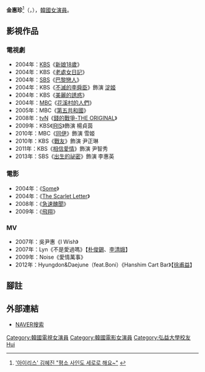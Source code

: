 {{藝人
| 姓名 = 金惠珍
| 類型 = 女演員
| 圖片 = Kim Hye-Jin from acrofan.jpg
| 本名 = 閔真（{{lang|ko|민진}}）
| 國籍 = {{KOR}}
| 外文名 = 김혜진
| 外文 = ko
| 羅馬拼音 = Kim Hye Jin
| 出生日期 = {{birth_date_and_age|1975|2|28}}
| 語言 = [[韓語|韓語]]、[[英語|英語]]
| 教育程度 = [[弘益大學|弘益大學]]產業設計學[[學士|學士]]
| 出道日期 = 2004年
| 出道作 = 電影《[[Some|Some]]》
| 經紀公司 = C,JW Company
}}
{{Infobox Korean name
|hangul = 김혜진
|hanja = {{linktext|金|惠|珍}}
}}

'''金惠珍'''<ref>[http://news.nate.com/view/20100106n05305 '아이리스' 김혜진 "평소 사인도 세로로 해요~"] {{Wayback|url=http://news.nate.com/view/20100106n05305 |date=20190701043406 }}{{ko}}</ref>（{{lang-ko|'''김혜진'''}}，{{bd|1975年|2月28日|catIdx=Kim}}），[[韓國|韓國]][[女演員|女演員]]。

== 影視作品 ==
=== 電視劇 ===
*2004年：[[韓國放送公社|KBS]]《[[新娘18歲|新娘18歲]]》
*2004年：KBS《[[老處女日記|老處女日記]]》
*2004年：[[SBS_(韓國)|SBS]]《[[巴黎戀人|巴黎戀人]]》
*2004年：KBS《[[不滅的李舜臣|不滅的李舜臣]]》飾演 [[淀姬|淀姬]]
*2004年：KBS《[[美麗的誘惑|美麗的誘惑]]》
*2004年：[[文化廣播_(韓國)|MBC]]《[[花溪村的人們|花溪村的人們]]》
*2005年：MBC《[[第五共和國_(韓國電視劇)|第五共和國]]》
*2008年：[[tvN|tvN]]《[[錢的戰爭-THE_ORIGINAL|錢的戰爭-THE ORIGINAL]]》
*2009年：KBS《[[IRIS_(電視劇)|IRIS]]》飾演 楊貞茵
*2010年：MBC《[[同伊|同伊]]》飾演 雪姬
*2010年：KBS《[[戰友_(電視劇)|戰友]]》飾演 尹正琳
*2011年：KBS《[[相信愛情|相信愛情]]》飾演 尹智秀
*2013年：SBS《[[出生的祕密|出生的祕密]]》飾演 李惠英

=== 電影 ===
*2004年：《[[Some|Some]]》
*2004年：《[[The_Scarlet_Letter|The Scarlet Letter]]》
*2008年：《[[急速醜聞|急速醜聞]]》
*2009年：《[[飛翔_(電影)|飛翔]]》
=== MV ===
*2007年：吳尹惠《I Wish》
*2007年：Lyn《不是愛過嗎》【[[太四子|朴俊錫]]、[[李清娥|李清娥]]】
*2009年：Noise《愛情萬事》
*2012年：Hyungdon&Daejune（feat.Boni）《Hanshim Cart Bar》【[[徐甫益|徐甫益]]】

== 腳註 ==
{{reflist}}
== 外部連結 ==
*[http://search.naver.com/search.naver?sm=tab_hty.top&where=nexearch&ie=utf8&query=%EA%B9%80%ED%98%9C%EC%A7%84&x=18&y=16 NAVER搜索] {{Wayback|url=http://search.naver.com/search.naver?sm=tab_hty.top&where=nexearch&ie=utf8&query=%EA%B9%80%ED%98%9C%EC%A7%84&x=18&y=16 |date=20190701043405 }}{{ko}}

{{DEFAULTSORT:Kim Hye Jin}}
[[Category:韓國電視女演員|Category:韓國電視女演員]]
[[Category:韓國電影女演員|Category:韓國電影女演員]]
[[Category:弘益大學校友|Category:弘益大學校友]]
[[Category:金姓|Hui]]